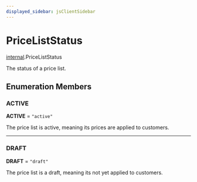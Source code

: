 ```yaml
---
displayed_sidebar: jsClientSidebar
---
```



# PriceListStatus

[internal](../../modules/internal.mdx).PriceListStatus

The status of a price list.

## Enumeration Members

### ACTIVE

 **ACTIVE** = ``"active"``

The price list is active, meaning its prices are applied to customers.

___

### DRAFT

 **DRAFT** = ``"draft"``

The price list is a draft, meaning its not yet applied to customers.
